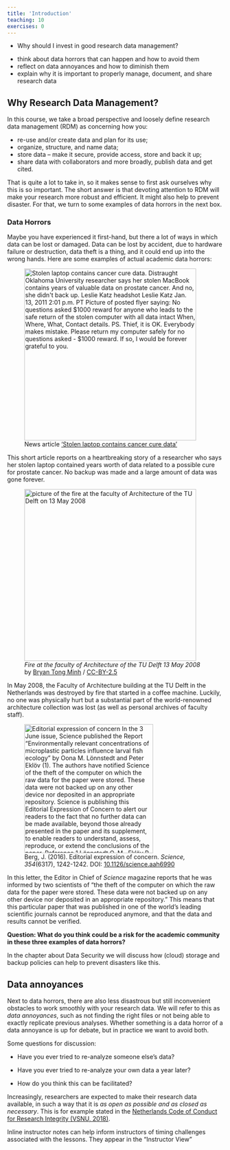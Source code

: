 ```yaml
---
title: 'Introduction'
teaching: 10
exercises: 0
---
```


::: questions
-   Why should I invest in good research data management?
:::

::::::::::::::::::::::::::::::::::::: objectives

- think about data horrors that can happen and how to avoid them
- reflect on data annoyances and how to diminish them
- explain why it is important to properly manage, document, and share research data

::::::::::::::::::::::::::::::::::::::::::::::::


## Why Research Data Management?

In this course, we take a broad perspective and loosely define research data management (RDM) as concerning how you:

- re-use and/or create data and plan for its use;
- organize, structure, and name data;
- store data – make it secure, provide access, store and back it up;
- share data with collaborators and more broadly, publish data and get cited. 

That is quite a lot to take in, so it makes sense to first ask ourselves why this is so important. The short answer is that devoting attention to RDM will make your research more robust and efficient. It might also help to prevent disaster. For that, we turn to some examples of data horrors in the next box.

::: prereq
### Data Horrors

Maybe you have experienced it first-hand, but there a lot of ways in which data can be lost or damaged. Data can be lost by accident, due to hardware failure or destruction, data theft is a thing, and it could end up into the wrong hands. Here are some examples of actual academic data horrors:

![News article ['Stolen laptop contains cancer cure data'](https://web.archive.org/web/20220327160304/https:/www.cnet.com/culture/stolen-laptop-contains-cancer-cure-data/)](fig/stolen-laptop-contains-cancer-cure-data.png){width="400" alt="Stolen laptop contains cancer cure data. 
Distraught Oklahoma University researcher says her stolen MacBook contains years of valuable data on prostate cancer. And no, she didn't back up.
Leslie Katz headshot
Leslie Katz
Jan. 13, 2011 2:01 p.m. PT
Picture of posted flyer saying: 
No questions asked
$1000 reward
for anyone who leads to the safe return of
the stolen computer with all data intact
When, Where, What, Contact details.
PS. Thief, it is OK. Everybody makes mistake. Please return my computer safely for no questions asked - $1000 reward. If so, I would be forever grateful to you."}

This short article reports on a heartbreaking story of a researcher who says her stolen laptop contained years worth of data related to a possible cure for prostate cancer. No backup was made and a large amount of data was gone forever.

![*Fire at the faculty of Architecture of the TU Delft 13 May 2008* by [Bryan Tong Minh](https://commons.wikimedia.org/wiki/User:Bryan) / [CC-BY-2.5](https://creativecommons.org/licenses/by/2.5/)](fig/fire_bouwkunde-TU-Delft_20080513.jpg){width="400" alt="picture of the fire at the faculty of Architecture of the TU Delft on 13 May 2008"}

In May 2008, the Faculty of Architecture building at the TU Delft in the Netherlands was destroyed by fire that started in a coffee machine. Luckily, no one was physically hurt but a substantial part of the world-renowned architecture collection was lost (as well as personal archives of faculty staff). 

![Berg, J. (2016). Editorial expression of concern. *Science, 354*(6317), 1242-1242. DOI: [10.1126/science.aah6990](https://doi.org/10.1126/science.aah6990)](fig/expression-of-concern_Science_2016.png){width="300" alt="Editorial expression of concern
In the 3 June issue, Science published the Report “Environmentally relevant concentrations of microplastic particles influence larval fish ecology” by Oona M. Lönnstedt and Peter Eklöv (1). The authors have notified Science of the theft of the computer on which the raw data for the paper were stored. These data were not backed up on any other device nor deposited in an appropriate repository. Science is publishing this Editorial Expression of Concern to alert our readers to the fact that no further data can be made available, beyond those already presented in the paper and its supplement, to enable readers to understand, assess, reproduce, or extend the conclusions of the paper.
Reference
1 Lönnstedt O. M., Eklöv P., Science 352, 1213 (2016)."}

In this letter, the Editor in Chief of *Science* magazine reports that he was informed by two scientists of "the theft of the computer on which the raw data for the paper were stored. These data were not backed up on any other device nor deposited in an appropriate repository." This means that this particular paper that was published in one of the world's leading scientific journals cannot be reproduced anymore, and that the data and results cannot be verified.

**Question: What do you think could be a risk for the academic community in these three examples of data horrors?**

:::

In the chapter about Data Security we will discuss how (cloud) storage and backup policies can help to prevent disasters like this.


## Data annoyances
Next to data horrors, there are also less disastrous but still inconvenient obstacles to work smoothly with your research data. We will refer to this as *data annoyances*, such as not finding the right files or not being able to exactly replicate previous analyses. Whether something is a data horror of a data annoyance is up for debate, but in practice we want to avoid both.

::: callout

Some questions for discussion:

- Have you ever tried to re-analyze someone else’s data?
- Have you ever tried to re-analyze your own data a year later?

- How do you think this can be facilitated?

:::


Increasingly, researchers are expected to make their research data available, in such a way that it is *as open as possible and as closed as necessary*. This is for example stated in the [Netherlands Code of Conduct for Research Integrity (VSNU, 2018)](https://doi.org/10.17026/dans-2cj-nvwu).



:::::::::::::::::::::::::::::::::::::::::::::::::::::::::::::::::::: instructor

Inline instructor notes can help inform instructors of timing challenges
associated with the lessons. They appear in the "Instructor View"

::::::::::::::::::::::::::::::::::::::::::::::::::::::::::::::::::::::::::::::::

